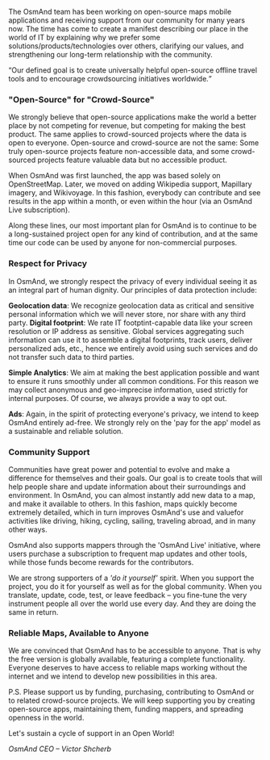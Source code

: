 


The OsmAnd team has been working on open-source maps mobile applications and receiving support from our community for many years now.
The time has come to create a manifest describing our place in the world of IT by explaining why we prefer some solutions/products/technologies over others,
clarifying our values, and strengthening our long-term relationship with the community.

<q>Our defined goal is to create universally helpful open-source offline travel tools and to encourage crowdsourcing initiatives worldwide.</q>


### "Open-Source" for "Crowd-Source"
We strongly believe that open-source applications make the world a better place by not competing for revenue, but competing for
making the best product. The same applies to crowd-sourced projects where the data is open to everyone. Open-source
and crowd-source are not the same: Some truly open-source projects feature non-accessible
data, and some crowd-sourced projects feature valuable data but no accessible product.

When OsmAnd was first launched, the app was based solely on OpenStreetMap. Later, we moved on adding Wikipedia support, Mapillary
imagery, and Wikivoyage. In this fashion, everybody can contribute and see results in the app within a month, or even within the hour (via
an OsmAnd Live subscription).

Along these lines, our most important plan for OsmAnd is to continue to be a long-sustained project
open for any kind of contribution, and at the same time our code can be used by anyone for non-commercial purposes.

### Respect for Privacy
In OsmAnd, we strongly respect the privacy of every individual seeing it as an integral part of human dignity. Our principles
of data protection include:


**Geolocation data**: We recognize geolocation data as critical and sensitive personal information which we will never store, nor share with any third party.
**Digital footprint**: We rate IT footptint-capable data like your screen resolution or IP address as sensitive.
Global services aggregating such information can use it to assemble a digital footprints, track users,
deliver personalized ads, etc., hence we entirely avoid using such services and do not transfer such data to third parties.

**Simple Analytics**: We aim at making the best application possible and want to ensure it runs smoothly under all common conditions. For this reason we may collect anonymous and geo-imprecise information, used strictly for internal purposes. Of course, we
always provide a way to opt out.

**Ads**: Again, in the spirit of protecting everyone's privacy, we intend to keep OsmAnd entirely ad-free. We strongly rely on the 'pay for the app' model as a sustainable and reliable solution.

### Community Support
Communities have great power and potential to evolve and make a difference for themselves and their goals. Our goal is to create tools that will help people share and update information about their surroundings and environment. In OsmAnd, you can almost instantly add new data to a map, and make it available to others. In this fashion, maps quickly become extremely detailed, which in turn improves OsmAnd's use and valuefor activities like driving, hiking, cycling, sailing, traveling abroad, and in many other ways.

OsmAnd also supports mappers through the 'OsmAnd Live' initiative, where users purchase a subscription to frequent
map updates and other tools, while those funds become rewards for the contributors.

We are strong supporters of a *'do it yourself'* spirit. When you support the project, you do it for yourself as well as for
the global community. When you translate, update, code, test, or leave feedback – you fine-tune the very instrument
people all over the world use every day. And they are doing the same in return.

### Reliable Maps, Available to Anyone
We are convinced that OsmAnd has to be accessible to anyone. That is why the free version is globally available, featuring a complete functionality. Everyone deserves to have access to reliable maps working without the internet and we intend to develop new possibilities in this area.

P.S. Please support us by funding, purchasing, contributing to OsmAnd or to related crowd-source projects. We will keep
supporting you by creating open-source apps, maintaining them, funding mappers, and spreading openness in the world.

Let's sustain a cycle of support in an Open World!

*OsmAnd CEO – Victor Shcherb*
